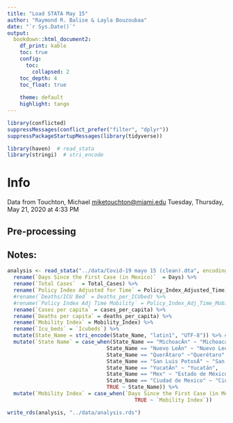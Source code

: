 ```yaml
---
title: "Load STATA May 15"
author: "Raymond R. Balise & Layla Bouzoubaa"
date: "`r Sys.Date()`"
output: 
  bookdown::html_document2:
    df_print: kable
    toc: true
    config:
      toc:
        collapsed: 2
    toc_depth: 4
    toc_float: true
    
    theme: default
    highlight: tango
---
```


```r
library(conflicted)
suppressMessages(conflict_prefer("filter", "dplyr"))
suppressPackageStartupMessages(library(tidyverse))

library(haven)  # read_stata
library(stringi)  # stri_encode
```

# Info
Data from Touchton, Michael <miketouchton@miami.edu> Tuesday, Thursday, May 21, 2020 at 4:33 PM

## Pre-processing

## Notes:

```r
analysis <- read_stata("../data/Covid-19 mayo 15 (clean).dta", encoding = "latin1") %>% 
  rename(`Days Since the First Case (in Mexico)`  = Days) %>% 
  rename(`Total Cases`  = Total_Cases) %>% 
  rename(`Policy Index Adjusted for Time` = Policy_Index_Adjusted_Time) %>% 
  #rename(`Deaths/ICU Bed` = Deaths_per_ICUbed) %>% 
  #rename(`Policy Index Adj Time Mobility` = Policy_Index_Adj_Time_Mobility) %>% 
  rename(`Cases per capita` = cases_per_capita) %>% 
  rename(`Deaths per capita` = deaths_per_capita) %>%
  rename(`Mobility Index` = Mobility_Index) %>% 
  rename(`Icu_beds` = `Icubeds`) %>% 
  mutate(State_Name = stri_encode(State_Name, "latin1", "UTF-8")) %>% # accents
  mutate(`State Name` = case_when(State_Name == "MichoacÂn" ~ "Michoacán",
                                State_Name == "Nuevo LeÂn" ~ "Nuevo León",
                                State_Name == "QuerÂtaro" ~"Querétaro",
                                State_Name == "San Luis PotosÂ" ~ "San Luis Potosí",
                                State_Name == "YucatÂn" ~ "Yucatán",
                                State_Name == "Mex" ~ "Estado de México",
                                State_Name == "Ciudad de Mexico" ~ "Ciudad de México",
                                TRUE ~ State_Name)) %>% 
  mutate(`Mobility Index` = case_when(`Days Since the First Case (in Mexico)` == 79 ~ NA_real_,
                                         TRUE ~ `Mobility Index`))

write_rds(analysis, "../data/analysis.rds")

```


